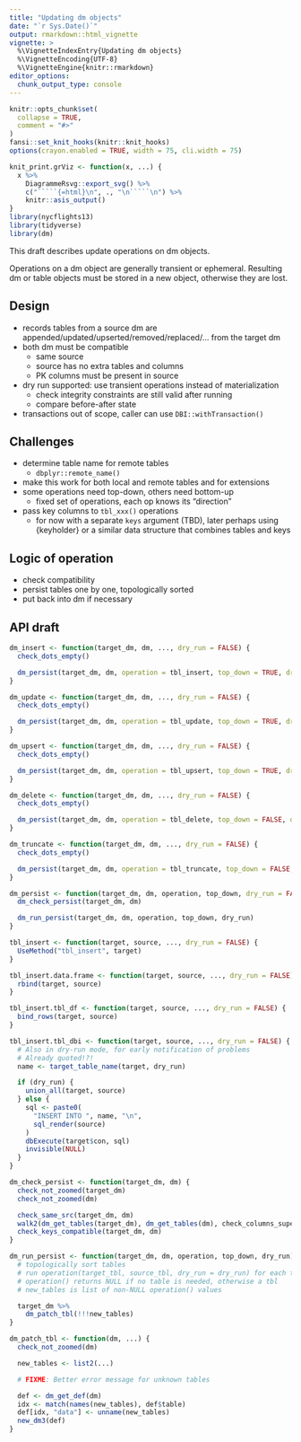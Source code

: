 ```yaml
---
title: "Updating dm objects"
date: "`r Sys.Date()`"
output: rmarkdown::html_vignette
vignette: >
  %\VignetteIndexEntry{Updating dm objects}
  %\VignetteEncoding{UTF-8}
  %\VignetteEngine{knitr::rmarkdown}
editor_options: 
  chunk_output_type: console
---
```


```r
knitr::opts_chunk$set(
  collapse = TRUE,
  comment = "#>"
)
fansi::set_knit_hooks(knitr::knit_hooks)
options(crayon.enabled = TRUE, width = 75, cli.width = 75)

knit_print.grViz <- function(x, ...) {
  x %>%
    DiagrammeRsvg::export_svg() %>%
    c("`````{=html}\n", ., "\n`````\n") %>%
    knitr::asis_output()
}
library(nycflights13)
library(tidyverse)
library(dm)
```

This draft describes update operations on dm objects.

Operations on a dm object are generally transient or ephemeral.
Resulting dm or table objects must be stored in a new object, otherwise they are lost.


## Design

- records tables from a source dm are appended/updated/upserted/removed/replaced/... from the target dm
- both dm must be compatible
    - same source
    - source has no extra tables and columns
    - PK columns must be present in source
- dry run supported: use transient operations instead of materialization
    - check integrity constraints are still valid after running
    - compare before-after state
- transactions out of scope, caller can use `DBI::withTransaction()`

## Challenges

- determine table name for remote tables
    - `dbplyr::remote_name()`
- make this work for both local and remote tables and for extensions
- some operations need top-down, others need bottom-up
    - fixed set of operations, each op knows its "direction"
- pass key columns to `tbl_xxx()` operations
    - for now with a separate `keys` argument (TBD), later perhaps using {keyholder} or a similar data structure that combines tables and keys

## Logic of operation

- check compatibility
- persist tables one by one, topologically sorted
- put back into dm if necessary


## API draft

```r
dm_insert <- function(target_dm, dm, ..., dry_run = FALSE) {
  check_dots_empty()

  dm_persist(target_dm, dm, operation = tbl_insert, top_down = TRUE, dry_run = dry_run)
}

dm_update <- function(target_dm, dm, ..., dry_run = FALSE) {
  check_dots_empty()

  dm_persist(target_dm, dm, operation = tbl_update, top_down = TRUE, dry_run = dry_run)
}

dm_upsert <- function(target_dm, dm, ..., dry_run = FALSE) {
  check_dots_empty()

  dm_persist(target_dm, dm, operation = tbl_upsert, top_down = TRUE, dry_run = dry_run)
}

dm_delete <- function(target_dm, dm, ..., dry_run = FALSE) {
  check_dots_empty()

  dm_persist(target_dm, dm, operation = tbl_delete, top_down = FALSE, dry_run = dry_run)
}

dm_truncate <- function(target_dm, dm, ..., dry_run = FALSE) {
  check_dots_empty()

  dm_persist(target_dm, dm, operation = tbl_truncate, top_down = FALSE, dry_run = dry_run)
}

dm_persist <- function(target_dm, dm, operation, top_down, dry_run = FALSE) {
  dm_check_persist(target_dm, dm)

  dm_run_persist(target_dm, dm, operation, top_down, dry_run)
}

tbl_insert <- function(target, source, ..., dry_run = FALSE) {
  UseMethod("tbl_insert", target)
}

tbl_insert.data.frame <- function(target, source, ..., dry_run = FALSE) {
  rbind(target, source)
}

tbl_insert.tbl_df <- function(target, source, ..., dry_run = FALSE) {
  bind_rows(target, source)
}

tbl_insert.tbl_dbi <- function(target, source, ..., dry_run = FALSE) {
  # Also in dry-run mode, for early notification of problems
  # Already quoted!?!
  name <- target_table_name(target, dry_run)

  if (dry_run) {
    union_all(target, source)
  } else {
    sql <- paste0(
      "INSERT INTO ", name, "\n",
      sql_render(source)
    )
    dbExecute(target$con, sql)
    invisible(NULL)
  }
}

dm_check_persist <- function(target_dm, dm) {
  check_not_zoomed(target_dm)
  check_not_zoomed(dm)

  check_same_src(target_dm, dm)
  walk2(dm_get_tables(target_dm), dm_get_tables(dm), check_columns_superset)
  check_keys_compatible(target_dm, dm)
}

dm_run_persist <- function(target_dm, dm, operation, top_down, dry_run) {
  # topologically sort tables
  # run operation(target_tbl, source_tbl, dry_run = dry_run) for each table
  # operation() returns NULL if no table is needed, otherwise a tbl
  # new_tables is list of non-NULL operation() values

  target_dm %>%
    dm_patch_tbl(!!!new_tables)
}

dm_patch_tbl <- function(dm, ...) {
  check_not_zoomed(dm)

  new_tables <- list2(...)

  # FIXME: Better error message for unknown tables

  def <- dm_get_def(dm)
  idx <- match(names(new_tables), def$table)
  def[idx, "data"] <- unname(new_tables)
  new_dm3(def)
}
```
